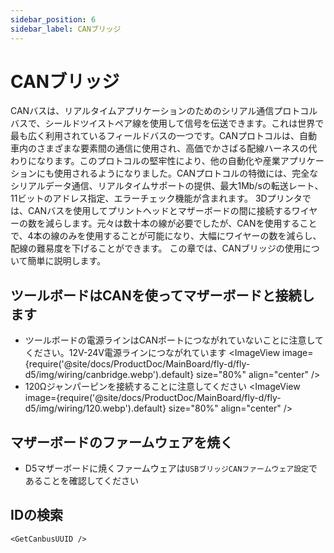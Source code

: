 ```yaml
---
sidebar_position: 6
sidebar_label: CANブリッジ
---
```




# CANブリッジ

CANバスは、リアルタイムアプリケーションのためのシリアル通信プロトコルバスで、シールドツイストペア線を使用して信号を伝送できます。これは世界で最も広く利用されているフィールドバスの一つです。CANプロトコルは、自動車内のさまざまな要素間の通信に使用され、高価でかさばる配線ハーネスの代わりになります。このプロトコルの堅牢性により、他の自動化や産業アプリケーションにも使用されるようになりました。CANプロトコルの特徴には、完全なシリアルデータ通信、リアルタイムサポートの提供、最大1Mb/sの転送レート、11ビットのアドレス指定、エラーチェック機能が含まれます。
3Dプリンタでは、CANバスを使用してプリントヘッドとマザーボードの間に接続するワイヤーの数を減らします。元々は数十本の線が必要でしたが、CANを使用することで、4本の線のみを使用することが可能になり、大幅にワイヤーの数を減らし、配線の難易度を下げることができます。
この章では、CANブリッジの使用について簡単に説明します。

## ツールボードはCANを使ってマザーボードと接続します

* ツールボードの電源ラインはCANポートにつながれていないことに注意してください。12V-24V電源ラインにつながれています
    <ImageView image={require('@site/docs/ProductDoc/MainBoard/fly-d/fly-d5/img/wiring/canbridge.webp').default} size="80%" align="center" />
* 120Ωジャンパーピンを接続することに注意してください
    <ImageView image={require('@site/docs/ProductDoc/MainBoard/fly-d/fly-d5/img/wiring/120.webp').default} size="80%" align="center" />

## マザーボードのファームウェアを焼く

* D5マザーボードに焼くファームウェアは`USBブリッジCANファームウェア設定`であることを確認してください

## IDの検索

    <GetCanbusUUID />
